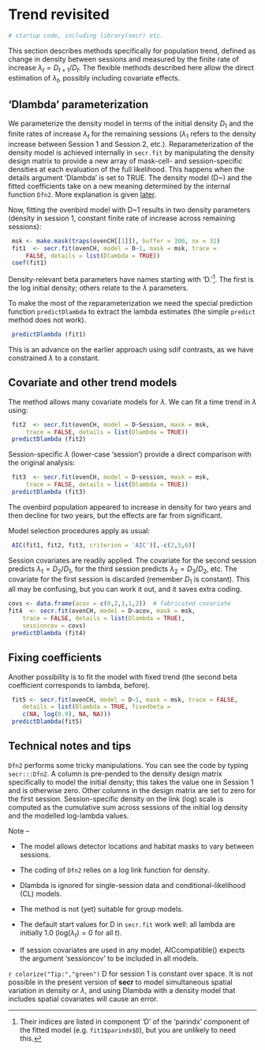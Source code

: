 # Trend revisited {#Trend}

```r
# startup code, including library(secr) etc.
```

This section describes methods specifically for population trend, defined as change in density between sessions and measured by the finite rate of increase $\lambda_t = D_{t+1} / D_t$. The flexible methods described here allow the direct estimation of $\lambda_t$, possibly including covariate effects. 

## 'Dlambda' parameterization
\index{Trend !Dlambda parameterization}

We parameterize the density model in terms of the initial density $D_1$ and the finite rates of increase $\lambda_t$ for the remaining sessions ($\lambda_1$ refers to the density increase between Session 1 and Session 2, etc.). Reparameterization of the density model is achieved internally in `secr.fit` by manipulating the density design matrix to provide a new array of mask-cell- and session-specific densities at each evaluation of the full likelihood. This happens when the details argument 'Dlambda' is set to TRUE. The density model (D~) and the fitted coefficients take on a new meaning determined by the internal function `Dfn2`. More explanation is given [later](#Review).
 
 Now, fitting the ovenbird model with D~1 results in two density parameters (density in session 1, constant finite rate of increase across remaining sessions):
```r
 msk <- make.mask(traps(ovenCH[[1]]), buffer = 300, nx = 32)
 fit1  <- secr.fit(ovenCH, model = D~1, mask = msk, trace = 
     FALSE, details = list(Dlambda = TRUE))
 coef(fit1)
```
 
 Density-relevant beta parameters have names starting with 'D.'[^trend1]. The first is the log initial density; others relate to the $\lambda$ parameters.
 
 [^trend1]: Their indices are listed in component 'D' of the 'parindx' component of the fitted model (e.g. `fit1$parindx$D`), but you are unlikely to need this.
 
 To make the most of the reparameterization we need the special prediction function `predictDlambda` to extract the lambda estimates (the simple `predict` method does not work).
 
```r
 predictDlambda (fit1)
```
 
 This is an advance on the earlier approach using sdif contrasts, as we have constrained $\lambda$ to a constant. 
 
## Covariate and other trend models
 
 The method allows many covariate models for $\lambda$. We can fit a time trend in $\lambda$ using:
  
```r
 fit2  <- secr.fit(ovenCH, model = D~Session, mask = msk, 
     trace = FALSE, details = list(Dlambda = TRUE))
 predictDlambda (fit2)
```
 
 Session-specific $\lambda$ (lower-case 'session') provide a direct comparison with the original analysis:
  
```r
 fit3  <- secr.fit(ovenCH, model = D~session, mask = msk, 
     trace = FALSE, details = list(Dlambda = TRUE))
 predictDlambda (fit3)
```
 
The ovenbird population appeared to increase in density for two years and then decline for two years, but the effects are far from significant.
 
 Model selection procedures apply as usual:
```r
 AIC(fit1, fit2, fit3, criterion = 'AIC')[,-c(2,5,6)]
```
 
Session covariates are readily applied. The covariate for the second session predicts $\lambda_1 = D_2/D_1$, for the third session predicts $\lambda_2 = D_3/D_2$, etc. The covariate for the first session is discarded (remember $D_1$ is constant). This all may be confusing, but you can work it out, and it saves extra coding.
 
```r
covs <- data.frame(acov = c(0,2,1,1,2))  # fabricated covariate
fit4  <- secr.fit(ovenCH, model = D~acov, mask = msk, 
    trace = FALSE, details = list(Dlambda = TRUE), 
    sessioncov = covs)
 predictDlambda (fit4)
```
 
## Fixing coefficients
 
 Another possibility is to fit the model with fixed trend (the second beta coefficient corresponds to lambda, before). 
 
```r
 fit5 <- secr.fit(ovenCH, model = D~1, mask = msk, trace = FALSE,
    details = list(Dlambda = TRUE, fixedbeta = 
    c(NA, log(0.9), NA, NA)))
 predictDlambda(fit5)
```
 
 <!-- For comparison, this can be achieved more conventionally by fixing the  -->
  <!-- beta coefficient in a model with log-linear trend over sessions (D~Session): -->
  
  <!--```{r fixedbeta2, cache = TRUE} -->
  <!-- fit6 <- secr.fit(ovenCH, model = D~Session, mask = msk, trace = FALSE, -->
                         <!--     details = list(Dlambda = FALSE, fixedbeta = c(NA, log(0.9), NA, NA))) -->
  <!-- t(sapply(predict(fit6), '[', 'D', )) -->
  <!--``` -->
  
## Technical notes and tips {#Review}
  
  `Dfn2` performs some tricky manipulations. You can see the code by typing `secr:::Dfn2`. A column is pre-pended to the density design matrix specifically to model the initial density; this takes the value one in Session 1 and is otherwise zero. Other columns in the design matrix are set to zero for the first session. Session-specific density on the link (log) scale is computed as the cumulative sum across sessions of the initial log density and the modelled log-lambda values.
 
 Note --
  
  * The model allows detector locations and habitat masks to vary between sessions.
 
 * The coding of `Dfn2` relies on a log link function for density.
 
 * Dlambda is ignored for single-session data and conditional-likelihood (CL) models.
 
 * The method is not (yet) suitable for group models.
 
 * The default start values for D in `secr.fit` work well: all lambda are initially 1.0 ($\mbox{log}(\lambda_t) = 0$ for all $t$).
 
 * If session covariates are used in any model, AICcompatible() expects the argument 'sessioncov' to be included in all models.
 
 `r colorize("Tip:","green")` D for session 1 is constant over space. It is not possible in the present version of **secr** to model simultaneous spatial variation in density or $\lambda$, and using Dlambda with a density model that includes spatial covariates will cause an error.
 
 <!-- `r colorize("Tip:","green")` Underestimation of sampling variance is expected when a trend model is fitted to temporal samples with incomplete population turnover between sessions. The product likelihood assumes a new realisation of the underlying population process for each session. If in actuality much of the sampled population remains the same (the same individuals in the same home ranges) then the precision of the trend coefficient will be overstated.  -->
  
  <!-- The effect is often small. Possible solutions are to fit an open population model (e.g., in **openCR** [@es20]) or to apply some form of bootstrapping. -->
  